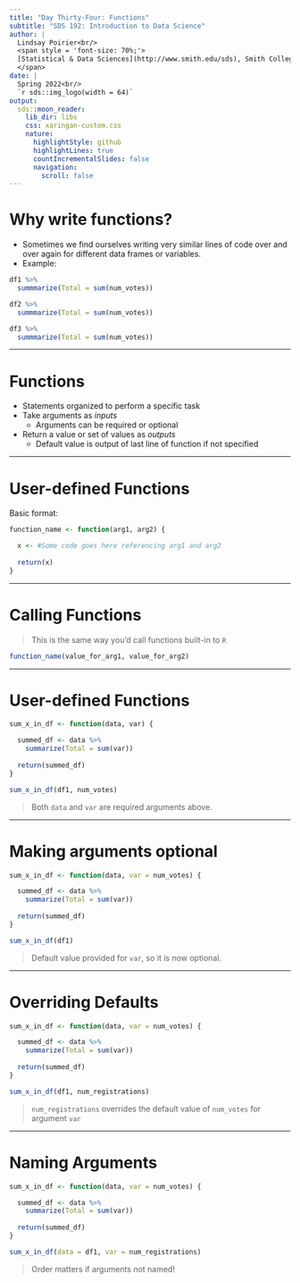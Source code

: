 ```yaml
---
title: "Day Thirty-Four: Functions"
subtitle: "SDS 192: Introduction to Data Science"
author: |
  Lindsay Poirier<br/>
  <span style = 'font-size: 70%;'>
  [Statistical & Data Sciences](http://www.smith.edu/sds), Smith College<br/>
  </span>
date: |
  Spring 2022<br/>
  `r sds::img_logo(width = 64)`
output:
  sds::moon_reader:
    lib_dir: libs
    css: xaringan-custom.css
    nature:
      highlightStyle: github
      highlightLines: true
      countIncrementalSlides: false    
      navigation:
        scroll: false
---
```


# Why write functions?

* Sometimes we find ourselves writing very similar lines of code over and over again for different data frames or variables. 
* Example:

```r
df1 %>%
  summmarize(Total = sum(num_votes))

df2 %>%
  summmarize(Total = sum(num_votes))

df3 %>%
  summmarize(Total = sum(num_votes))
```

---

# Functions

* Statements organized to perform a specific task
* Take arguments as *inputs*
  * Arguments can be required or optional
* Return a value or set of values as *outputs*
  * Default value is output of last line of function if not specified

---

# User-defined Functions

Basic format:

```r
function_name <- function(arg1, arg2) {

  x <- #Some code goes here referencing arg1 and arg2
  
  return(x)
}
```

---

# Calling Functions

> This is the same way you'd call functions built-in to `R`

```r
function_name(value_for_arg1, value_for_arg2)
```

---

# User-defined Functions

```r
sum_x_in_df <- function(data, var) {

  summed_df <- data %>%
    summarize(Total = sum(var))
  
  return(summed_df)
}
```

```r
sum_x_in_df(df1, num_votes)
```

> Both `data` and `var` are required arguments above. 

---

# Making arguments optional

```r
sum_x_in_df <- function(data, var = num_votes) {

  summed_df <- data %>%
    summarize(Total = sum(var))
  
  return(summed_df)
}
```

```r
sum_x_in_df(df1)
```

> Default value provided for `var`, so it is now optional. 

---

# Overriding Defaults

```r
sum_x_in_df <- function(data, var = num_votes) {

  summed_df <- data %>%
    summarize(Total = sum(var))
  
  return(summed_df)
}
```

```r
sum_x_in_df(df1, num_registrations)
```

> `num_registrations` overrides the default value of `num_votes` for argument `var`

---

# Naming Arguments

```r
sum_x_in_df <- function(data, var = num_votes) {

  summed_df <- data %>%
    summarize(Total = sum(var))
  
  return(summed_df)
}
```

```r
sum_x_in_df(data = df1, var = num_registrations)
```

> Order matters if arguments not named!

